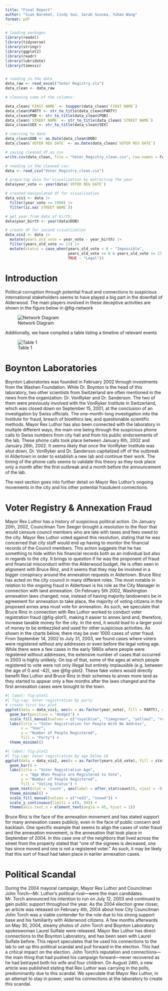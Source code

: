 ```yaml
---
title: "Final Report"
author: "Sian Bareket, Cindy Sun, Sarah Susnea, Yuhan Wang" 
format: pdf
---
```


```r
# loading packages
library(readxl)
library(tidyverse)
library(stringr)
library(ggplot2)
library(readr)
library(lubridate)
library(timevis)


# reading in the data
data_raw <- read_excel("Voter Registry.xls")
data_clean <- data_raw
```

```r
# cleaning some of the columns: 

data_clean$`FIRST NAME` <- toupper(data_clean$`FIRST NAME`)
data_clean$PARTY <- str_to_title(data_clean$PARTY)
data_clean$POB <- str_to_title(data_clean$POB)
data_clean$`STREET NAME` <- str_to_title(data_clean$`STREET NAME`)
data_clean$SEX <- str_to_title(data_clean$SEX)

# coercing to date 
data_clean$DOB <- as.Date(data_clean$DOB)
data_clean$`VOTER REG DATE` <- as.Date(data_clean$`VOTER REG DATE`)

# saving cleaned df as csv
write.csv(data_clean, file = "Voter_Registry_clean.csv", row.names = FALSE)
```

```r
# reading in the cleaned csv: 
data <- read_csv("Voter_Registry_clean.csv")

# preparing data for visualization by extracting the year
data$year_vote <- year(data$`VOTER REG DATE`)

# created manipulated df for visualization
data_vis1 <- data |>
  filter(year_vote >= 1990) |>
  filter(is.na(`STREET NAME`))
```


```r
# get year from date of birth: 
data$year_birth <- year(data$DOB)

# create df for second visualization
data_vis2 <- data |>
  mutate(years_old_vote = year_vote - year_birth) |>
  filter(years_old_vote <= 17) |>
  mutate(status = case_when(years_old_vote < 0 ~ "Impossible",
                            years_old_vote >= 0 & years_old_vote <= 17 ~ "Illegal",
                            TRUE ~ "Legal"))
```



# Introduction

Political corruption through potential fraud and connections to suspicious international stakeholders seems to have played a big part in the downfall of Alderwood. The main players involved in these deceptive activities are shown in the figure below in @fig-network


![Network Diagram](network_diagram.png){#fig-network}

Additionally, we have compiled a table listing a timeline of relevant events 

![Table 1](table_combined.png)

# Boynton Laboratories

Boynton Laboratories was founded in February 2002 through investments from the Washen Foundation. While Dr. Boynton is the head of this laboratory, two other scientists from Switzerland are often mentioned in the news from the organization: Dr. VonRyker and Dr. Sanderson. The two of them were previously involved with the VonRyker Institute in Switzerland, which was closed down on September 15, 2001, at the conclusion of an investigation by Swiss officials. The one-month-long investigation into the Institute for fraud, breach of bioethics law, and questionable scientific methods. Mayor Rex Luthor has also been connected with the laboratory in multiple different ways, the main one being through the suspicious phone calls to Swiss numbers from city hall and from his public endorsements of the lab. These phone calls took place between January 6th, 2002 and January 26th, 2002. It seems likely that once the VonRyker Institute was shut down, Dr. VonRyker and Dr. Sanderson capitalized off of the outbreak in Aldertown in order to establish a new lab and continue their work. The timing of the phone calls seems to validate this theory as they took place only a month after the first outbreak and a month before the announcement of the lab.

The next section goes into further detail on Mayor Rex Luthor’s ongoing movements in the city and his other potential fraudulent connections.



# Voter Registry & Annexation Fraud

Mayor Rex Luthor has a history of suspicious political action. On January 20th, 2002, Councilman Tom Seeger brought a resolution to the floor that would censure council members who are late with taxes and fees owed to the city. Mayor Rex Luthor voted against this resolution, stating that he was concerned that city staff would end up having to monitor the financial records of the Council members. This action suggests that he has something to hide within his financial records both as an individual but also in regards to the city. It brings to question if he was the proponent of fraud and financial misconduct within the Alderwood budget. He is often seen in alignment with Bruce Rinz, and it seems that they may be involved in a bigger conspiracy around the annexation requests in Aldertown.
Bruce Rinz has acted on the city council in many different roles. The most notable in relation to the ongoing fraud in Aldertown is his role as the City Manager in connection with land annexation. On February 5th 2002, Washington annexation laws changed; now, instead of having majority landowners be in agreement for annexation to take place, the majority of voting citizens in the proposed annex area must vote for annexation. As such, we speculate that Bruce Rinz in connection with Rex Luthor worked to conduct voter registration fraud (@fig-plot1), making it easier to annex land and, therefore, increase taxable money for the city. In the end, it would lead to a larger pool of money to be embezzled and used for other suspicious activities.
As shown in the charts below, there may be over 1000 cases of voter fraud. From September 14, 2002 to July 31, 2003, we found cases where voters were registered without any addresses or even before the legal voting age. While there were a few cases in the early 1980s where people were registered without addresses, the extensive number of cases that occurred in 2003 is highly unlikely. On top of that, some of the ages at which people registered to vote were not only illegal but entirely implausible (e.g. between the age of 0 and -42), see @fig-plot2. These fake voters would directly benefit Rex Luthor and Bruce Rinz in their schemes to annex more land as they started to appear only a few months after the laws changed and the first annexation cases were brought to the town. 

```r
#| label: fig-plot1
#| fig-cap: Voter registration by party
# create first bar plot 
ggplot(data = data_vis1, aes(x = as.factor(year_vote), fill = PARTY), color = "black") +
  geom_bar(position = "dodge2") +
  scale_fill_manual(values = c("royalblue", "limegreen", "yellow2", "red3", "snow3"))+
  labs(title = "Voter Registration for People With No Address",
       x = "Year",
       y = "Number of People Registered",
       fill = "Party") +
  theme_minimal()
```

```r
#| label: fig-plot2
#| fig-cap: Voter registration by age below 18
ggplot(data = data_vis2, aes(x = as.factor(years_old_vote), fill = status)) + 
  geom_bar() + 
  labs(title = "Voter Registration Age",
       x = "Age When People are Registered to Vote",
       y = "Number of People Registered",
       fill = "Voting Status") +
  geom_text(stat = 'count', aes(label = after_stat(count)), vjust = -0.5) +
  theme_minimal() +
  scale_fill_manual(values = c("red3", "snow4")) +
  scale_y_continuous(limits = c(0, 50)) +
  theme(axis.text.x = element_text(angle = 45, hjust = 1))
```

Bruce Rinz is the face of the annexation movement and has stated support for many annexation cases publicly, even in the face of public concern and backlash. One specific example that seems to align the cases of voter fraud and the annexation movement, is the annexation that took place in September of 2004. In this case one of the neighbors that lived across the street from the property stated that “one of the signees is deceased, one has since moved and one is not a registered voter.” As such, it may be likely that this sort of fraud had taken place in earlier annexation cases.


# Political Scandal
During the 2004 mayoral campaign, Mayor Rex Luthor and Councilman John Torch—Mr. Luthor’s political rival—were the main candidates. Mr. Torch announced his intention to run on July 12, 2003 and continued to gain public support throughout the year. As the 2004 election grew closer, an article was released on February 4th, 2004 about how City Councilman John Torch was a viable contender for the role due to his strong support base and his familiarity with Alderwood citizens.
A few months afterwards on May 30, 2004, steamy photos of John Torch and Boynton Laboratory spokeswoman Laurel Sulfate were released. Mayor Rex Luthor has direct connections to the Boynton Laboratory, and has been seen with Laurel Sulfate before. This report speculates that he used his connections to the lab to set up this political scandal and pull forward in the election. 
This had a critical impact on the election. John Torch’s reputation and connections—the main thing that had pushed his campaign forward—never recovered as he had betrayed both his wife and four children. On August 24th, a new article was published stating that Rex Luthor was carrying in the polls, predominantly due to this scandal. We speculate that Mayor Rex Luthor, in an attempt to stay in power, used his connections at the laboratory to create this scandal.



